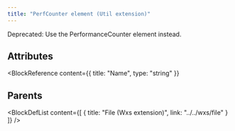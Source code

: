 ```yaml
---
title: "PerfCounter element (Util extension)"
---
```



Deprecated: Use the PerformanceCounter element instead.


## Attributes

<BlockWrapper>

  <BlockReference
    content={{
      title: "Name",
      type: "string"
    }}
  >
  
  </BlockReference>

</BlockWrapper>


## Parents

<BlockDefList content={[
    {
      title: "File (Wxs extension)",
      link: "../../wxs/file"
    }
  ]}
/>